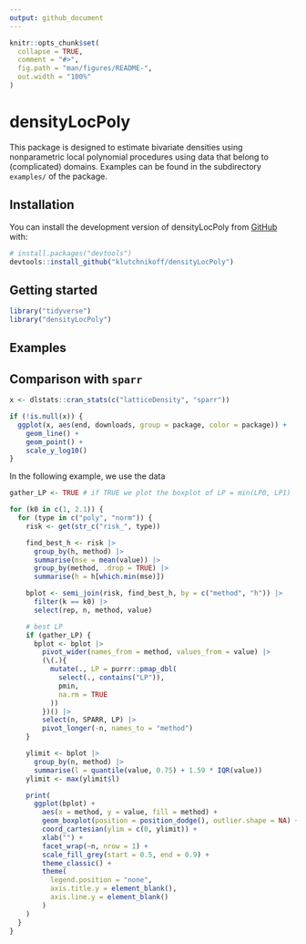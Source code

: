 ```yaml
---
output: github_document
---
```


<!-- README.md is generated from README.Rmd. Please edit that file -->

```r
knitr::opts_chunk$set(
  collapse = TRUE,
  comment = "#>",
  fig.path = "man/figures/README-",
  out.width = "100%"
)
```

# densityLocPoly

<!-- badges: start -->
<!-- badges: end -->

This package is designed to estimate bivariate densities using nonparametric 
local polynomial procedures using data that belong to (complicated) domains.
Examples can be found in the subdirectory `examples/` of the package.

## Installation

You can install the development version of densityLocPoly from [GitHub](https://github.com/) with:

``` r
# install.packages("devtools")
devtools::install_github("klutchnikoff/densityLocPoly")
```
## Getting started

```r
library("tidyverse")
library("densityLocPoly")
```

## Examples 

## Comparison with `sparr`

```r
x <- dlstats::cran_stats(c("latticeDensity", "sparr"))

if (!is.null(x)) {
  ggplot(x, aes(end, downloads, group = package, color = package)) +
    geom_line() +
    geom_point() +
    scale_y_log10()
}
```

In the following example, we use the data 

```r
gather_LP <- TRUE # if TRUE we plot the boxplot of LP = min(LP0, LP1)

for (k0 in c(1, 2.1)) {
  for (type in c("poly", "norm")) {
    risk <- get(str_c("risk_", type))

    find_best_h <- risk |>
      group_by(h, method) |>
      summarise(mse = mean(value)) |>
      group_by(method, .drop = TRUE) |>
      summarise(h = h[which.min(mse)])

    bplot <- semi_join(risk, find_best_h, by = c("method", "h")) |>
      filter(k == k0) |>
      select(rep, n, method, value)

    # best LP
    if (gather_LP) {
      bplot <- bplot |>
        pivot_wider(names_from = method, values_from = value) |>
        (\(.){
          mutate(., LP = purrr::pmap_dbl(
            select(., contains("LP")),
            pmin,
            na.rm = TRUE
          ))
        })() |>
        select(n, SPARR, LP) |>
        pivot_longer(-n, names_to = "method")
    }

    ylimit <- bplot |>
      group_by(n, method) |>
      summarise(l = quantile(value, 0.75) + 1.59 * IQR(value))
    ylimit <- max(ylimit$l)

    print(
      ggplot(bplot) +
        aes(x = method, y = value, fill = method) +
        geom_boxplot(position = position_dodge(), outlier.shape = NA) +
        coord_cartesian(ylim = c(0, ylimit)) +
        xlab("") +
        facet_wrap(~n, nrow = 1) +
        scale_fill_grey(start = 0.5, end = 0.9) +
        theme_classic() +
        theme(
          legend.position = "none",
          axis.title.y = element_blank(),
          axis.line.y = element_blank()
        )
    )
  }
}
```




